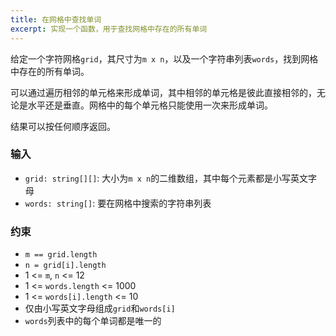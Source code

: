 ```yaml
---
title: 在网格中查找单词
excerpt: 实现一个函数，用于查找网格中存在的所有单词
---
```



给定一个字符网格`grid`，其尺寸为`m x n`，以及一个字符串列表`words`，找到网格中存在的所有单词。

可以通过遍历相邻的单元格来形成单词，其中相邻的单元格是彼此直接相邻的，无论是水平还是垂直。网格中的每个单元格只能使用一次来形成单词。

结果可以按任何顺序返回。

### 输入

- `grid: string[][]`: 大小为`m x n`的二维数组，其中每个元素都是小写英文字母
- `words: string[]`: 要在网格中搜索的字符串列表

<MDXTestExamples testCases={runTestCases} />

### 约束

- `m == grid.length`
- `n = grid[i].length`
- 1 &lt;= `m`, `n` &lt;= 12
- 1 &lt;= `words.length` &lt;= 1000
- 1 &lt;= `words[i].length` &lt;= 10
- 仅由小写英文字母组成`grid`和`words[i]`
- `words`列表中的每个单词都是唯一的
